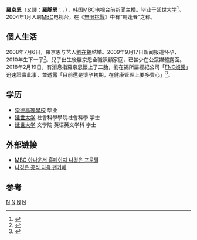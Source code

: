 {{藝人
|姓名 = 羅京恩
|類型 = 主持
|圖片 = 
|圖片尺寸 = 
|圖片簡介 = 
|本名 = 
|外文名 = 나경은
|外文 = ko
|羅馬拼音 = 
|英文名 = 
|暱稱 = 
|其他藝名 = 
|國籍 = {{ROK}}
|民族 = 
|籍貫 = 
|出生日期 = {{birth date and age|1981|6|4}}
|出生地點 = {{KOR}}[[光州广域市|光州广域市]]
|逝世日期 = 
|逝世地點 = 
|職業 = 
|語言 = 
|教育程度 = 
|宗教信仰 = 
|配偶 = {{marriage|[[劉在錫|劉在錫]]|2008}}
|兒女 = 1子1女
|父母 = 
|音樂類型 = 
|演奏樂器 = 
|出道地點 = 
|出道日期 = 
|出道作 = 
|代表作 = 
|活躍年代 = 2004年至2013年
|唱片公司 = 
|經紀公司 = 
|網站 = 
|相關團體 = [[MBC|MBC]]电视台
|IMDb = 
|獎項 = 
}}
'''羅京恩'''（又譯：'''羅靜恩'''；{{lang-ko|나경은}}，{{bd|1981年|6月4日||}}），[[韩国|韩国]][[MBC|MBC]][[电视台|电视台]]前[[新聞主播|新聞主播]]。毕业于[[延世大学|延世大学]]<ref>{{cite web|title=나경은 아나운서 졸업사진도 찾았다|url=http://isplussvc.joins.com/asp/articles.asp?aid=624931|work=일간스포츠|date=2006-12-12|author=홍은미 기자}}{{dead link|date=2018年4月 |bot=InternetArchiveBot |fix-attempted=yes }}</ref>。2004年1月入聘[[MBC|MBC]]电视台，在《[[無限挑戰|無限挑戰]]》中有“馬逢春”之称。

==個人生活==
2008年7月6日，羅京恩与艺人[[劉在錫|劉在錫]]结婚。2009年9月17日新闻报道怀孕，2010年生下一子<ref>{{cite web|title=유재석 나경은 부부 내년 4월 부모된다 ‘임신 3개월 경사’|url=http://www.newsen.com/news_view.php?uid=200909171210331010|work=뉴스엔|author=김형록|date=2005-01-01}}</ref>。兒子出生後羅京恩全職照顧家庭，已甚少在公眾媒體露面。2018年2月19日，有消息指羅京恩懷上了二胎，劉在錫所屬經紀公司「[[FNC娛樂|FNC娛樂]]」迅速證實此事，並透露「目前還是懷孕初期，在健康管理上要多費心」<ref>{{Cite news|url=https://tw.appledaily.com/new/realtime/20180219/1300612/|title=新年收大禮！劉在錫老婆懷2胎　時隔8年再當爸|newspaper=蘋果日報|accessdate=2018-02-19|language=zh-TW}}</ref>。

== 学历 ==
* [[崇德高等學校|崇德高等學校]] 毕业
* [[延世大学|延世大学]] 社會科學學院社會科學 学士
* [[延世大学|延世大学]] 文學院 英语英文学科 学士

== 外部链接 ==
* [http://withmbc.imbc.com/announcer/anna10/introduce/introduce_02/1471205_36417.html MBC 아나운서 홈페이지 나경은 프로필]
* [http://cafe.daum.net/mbcnake 나경은 공식 다음 팬카페]

== 参考 ==
<references />


[[Category:韓國電視主持人|N]]
[[Category:延世大學校友|N]]
[[Category:光州廣域市出身人物|N]]
[[Category:羅姓|N]]